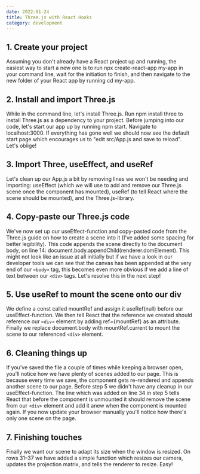 ```yaml
---
date: 2022-01-24
title: Three.js with React Hooks
category: development
---
```


## 1. Create your project

Assuming you don't already have a React project up and running, the easiest way to start a new one is to run npx create-react-app my-app in your command line, wait for the initiation to finish, and then navigate to the new folder of your React app by running cd my-app.

## 2. Install and import Three.js

While in the command line, let's install Three.js. Run npm install three to install Three.js as a dependency to your project. Before jumping into our code, let's start our app up by running npm start. Navigate to localhost:3000. If everything has gone well we should now see the default start page which encourages us to "edit src/App.js and save to reload". Let's oblige!

## 3. Import Three, useEffect, and useRef

Let's clean up our App.js a bit by removing lines we won't be needing and importing:
useEffect (which we will use to add and remove our Three.js scene once the component has mounted),
useRef (to tell React where the scene should be mounted), and
the Three.js-library.

## 4. Copy-paste our Three.js code

We've now set up our useEffect-function and copy-pasted code from the Three.js guide on how to create a scene into it (I've added some spacing for better legibility). This code appends the scene directly to the document body, on line 14: document.body.appendChild(renderer.domElement).
This might not look like an issue at all initially but if we have a look in our developer tools we can see that the canvas has been appended at the very end of our `<body>` tag, this becomes even more obvious if we add a line of text between our `<div>` tags. Let's resolve this in the next step!

## 5. Use useRef to mount the scene onto our div

We define a const called mountRef and assign it useRef(null) before our useEffect-function. We then tell React that the reference we created should reference our `<div>` element by adding ref={mountRef} as an attribute. Finally we replace document.body with mountRef.current to mount the scene to our referenced `<div>` element.

## 6. Cleaning things up

If you've saved the file a couple of times while keeping a browser open, you'll notice how we have plenty of scenes added to our page. This is because every time we save, the component gets re-rendered and appends another scene to our page. Before step 5 we didn't have any cleanup in our useEffect-function. The line which was added on line 34 in step 5 tells React that before the component is unmounted it should remove the scene from our `<div>` element and add it anew when the component is mounted again. If you now update your browser manually you'll notice how there's only one scene on the page.

## 7. Finishing touches

Finally we want our scene to adapt its size when the window is resized. On rows 31–37 we have added a simple function which resizes our camera, updates the projection matrix, and tells the renderer to resize. Easy!
